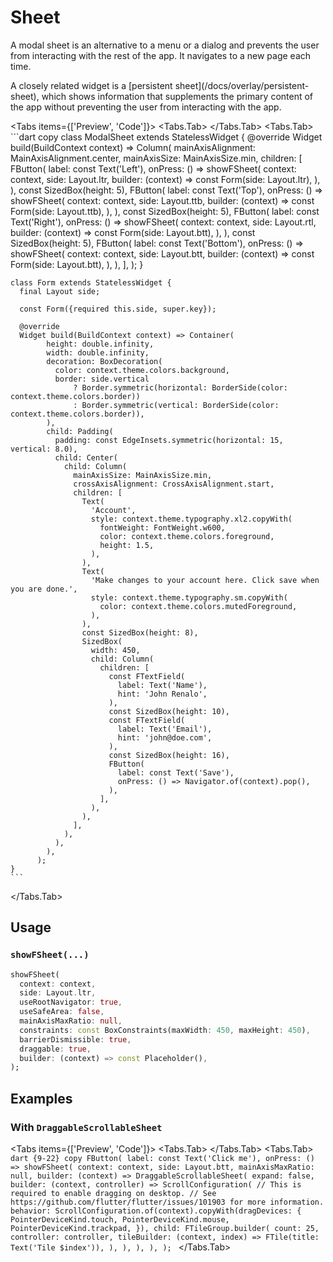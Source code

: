 
# Sheet

A modal sheet is an alternative to a menu or a dialog and prevents the user from interacting with the rest of the app.
It navigates to a new page each time.

<LinkBadgeGroup>
    <LinkBadge label="API Reference" href="https://pub.dev/documentation/forui/latest/forui.widgets.sheet/"/>
</LinkBadgeGroup>

<Callout type="info">
    A closely related widget is a [persistent sheet](/docs/overlay/persistent-sheet), which shows information that
    supplements the primary content of the app without preventing the user from interacting with the app.
</Callout>

<Tabs items={['Preview', 'Code']}>
  <Tabs.Tab>
    <Widget name='modal-sheet' query={{}} height={500}/>
  </Tabs.Tab>
  <Tabs.Tab>
    ```dart copy
    class ModalSheet extends StatelessWidget {
      @override
      Widget build(BuildContext context) => Column(
        mainAxisAlignment: MainAxisAlignment.center,
        mainAxisSize: MainAxisSize.min,
        children: [
          FButton(
            label: const Text('Left'),
            onPress: () => showFSheet(
              context: context,
              side: Layout.ltr,
              builder: (context) => const Form(side: Layout.ltr),
            ),
          ),
          const SizedBox(height: 5),
          FButton(
            label: const Text('Top'),
            onPress: () => showFSheet(
              context: context,
              side: Layout.ttb,
              builder: (context) => const Form(side: Layout.ttb),
            ),
          ),
          const SizedBox(height: 5),
          FButton(
            label: const Text('Right'),
            onPress: () => showFSheet(
              context: context,
              side: Layout.rtl,
              builder: (context) => const Form(side: Layout.btt),
            ),
          ),
          const SizedBox(height: 5),
          FButton(
            label: const Text('Bottom'),
            onPress: () => showFSheet(
              context: context,
              side: Layout.btt,
              builder: (context) => const Form(side: Layout.btt),
            ),
          ),
        ],
      );
    }

    class Form extends StatelessWidget {
      final Layout side;

      const Form({required this.side, super.key});

      @override
      Widget build(BuildContext context) => Container(
            height: double.infinity,
            width: double.infinity,
            decoration: BoxDecoration(
              color: context.theme.colors.background,
              border: side.vertical
                  ? Border.symmetric(horizontal: BorderSide(color: context.theme.colors.border))
                  : Border.symmetric(vertical: BorderSide(color: context.theme.colors.border)),
            ),
            child: Padding(
              padding: const EdgeInsets.symmetric(horizontal: 15, vertical: 8.0),
              child: Center(
                child: Column(
                  mainAxisSize: MainAxisSize.min,
                  crossAxisAlignment: CrossAxisAlignment.start,
                  children: [
                    Text(
                      'Account',
                      style: context.theme.typography.xl2.copyWith(
                        fontWeight: FontWeight.w600,
                        color: context.theme.colors.foreground,
                        height: 1.5,
                      ),
                    ),
                    Text(
                      'Make changes to your account here. Click save when you are done.',
                      style: context.theme.typography.sm.copyWith(
                        color: context.theme.colors.mutedForeground,
                      ),
                    ),
                    const SizedBox(height: 8),
                    SizedBox(
                      width: 450,
                      child: Column(
                        children: [
                          const FTextField(
                            label: Text('Name'),
                            hint: 'John Renalo',
                          ),
                          const SizedBox(height: 10),
                          const FTextField(
                            label: Text('Email'),
                            hint: 'john@doe.com',
                          ),
                          const SizedBox(height: 16),
                          FButton(
                            label: const Text('Save'),
                            onPress: () => Navigator.of(context).pop(),
                          ),
                        ],
                      ),
                    ),
                  ],
                ),
              ),
            ),
          );
    }
    ```
  </Tabs.Tab>
</Tabs>

## Usage

### `showFSheet(...)`

```dart copy
showFSheet(
  context: context,
  side: Layout.ltr,
  useRootNavigator: true,
  useSafeArea: false,
  mainAxisMaxRatio: null,
  constraints: const BoxConstraints(maxWidth: 450, maxHeight: 450),
  barrierDismissible: true,
  draggable: true,
  builder: (context) => const Placeholder(),
);
```

## Examples

### With `DraggableScrollableSheet`

<Tabs items={['Preview', 'Code']}>
  <Tabs.Tab>
    <Widget name='modal-sheet' query={{}} height={400} variant='draggable'/>
  </Tabs.Tab>
  <Tabs.Tab>
    ```dart {9-22} copy
    FButton(
      label: const Text('Click me'),
      onPress: () => showFSheet(
        context: context,
        side: Layout.btt,
        mainAxisMaxRatio: null,
        builder: (context) => DraggableScrollableSheet(
          expand: false,
          builder: (context, controller) => ScrollConfiguration(
            // This is required to enable dragging on desktop.
            // See https://github.com/flutter/flutter/issues/101903 for more information.
            behavior: ScrollConfiguration.of(context).copyWith(dragDevices: {
              PointerDeviceKind.touch,
              PointerDeviceKind.mouse,
              PointerDeviceKind.trackpad,
            }),
            child: FTileGroup.builder(
              count: 25,
              controller: controller,
              tileBuilder: (context, index) => FTile(title: Text('Tile $index')),
            ),
          ),
        ),
      ),
    );
    ```
  </Tabs.Tab>
</Tabs>

